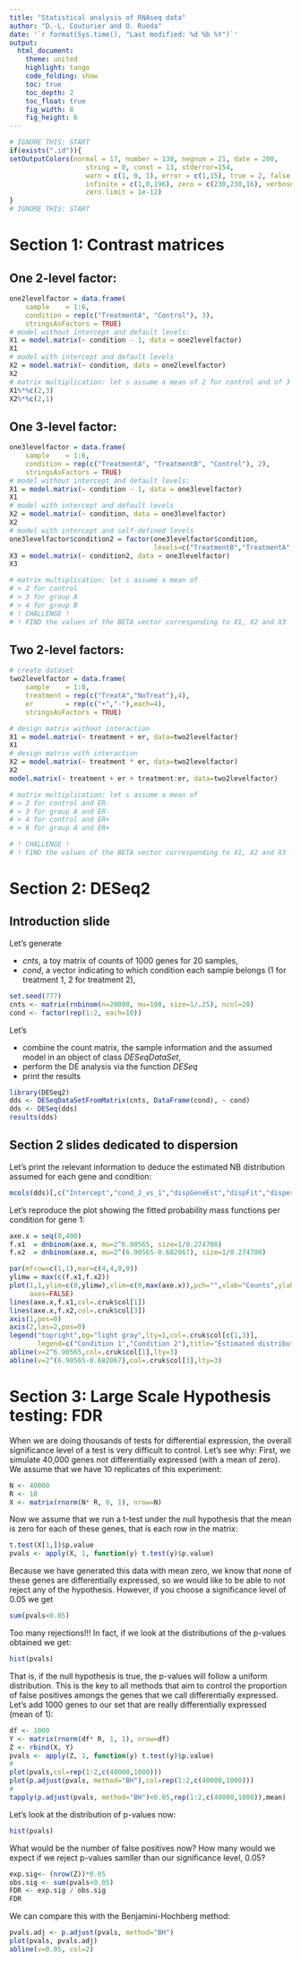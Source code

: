 ```yaml
---
title: "Statistical analysis of RNAseq data" 
author: "D.-L. Couturier and O. Rueda"
date: '`r format(Sys.time(), "Last modified: %d %b %Y")`'
output:
  html_document:
    theme: united 
    highlight: tango
    code_folding: show    
    toc: true           
    toc_depth: 2       
    toc_float: true     
    fig_width: 8
    fig_height: 6
---
```



<!--- rmarkdown::render("/Volumes/Files/courses/cruk/RNAseqWithR/202011/tex/sc/StatsRNAseq_Couturier.Rmd") --->
<!--- rmarkdown::render("~/courses/cruk/RNAseqWithR/202011/tex/sc/StatsRNAseq_Couturier.Rmd") --->

```r
# IGNORE THIS: START
if(exists(".id")){
setOutputColors(normal = 17, number = 130, negnum = 21, date = 200,
                   string = 0, const = 13, stderror=154, 
                   warn = c(1, 0, 1), error = c(1,15), true = 2, false = 196, 
                   infinite = c(1,0,196), zero = c(230,230,16), verbose = TRUE,
                   zero.limit = 1e-12)
}
# IGNORE THIS: START
```

# Section 1: Contrast matrices


## One 2-level factor:

```r
one2levelfactor = data.frame(
    sample    = 1:6,
    condition = rep(c("TreatmentA", "Control"), 3),
    stringsAsFactors = TRUE)
# model without intercept and default levels:
X1 = model.matrix(~ condition - 1, data = one2levelfactor)
X1 
# model with intercept and default levels
X2 = model.matrix(~ condition, data = one2levelfactor)
X2
# matrix multiplication: let s assume a mean of 2 for control and of 3 for group A
X1%*%c(2,3)
X2%*%c(2,1)
```


## One 3-level factor:

```r
one3levelfactor = data.frame(
    sample    = 1:6,
    condition = rep(c("TreatmentA", "TreatmentB", "Control"), 2),
    stringsAsFactors = TRUE)
# model without intercept and default levels:
X1 = model.matrix(~ condition - 1, data = one3levelfactor)
X1
# model with intercept and default levels
X2 = model.matrix(~ condition, data = one3levelfactor)
X2
# model with intercept and self-defined levels
one3levelfactor$condition2 = factor(one3levelfactor$condition,
                                    levels=c("TreatmentB","TreatmentA","Control"))
X3 = model.matrix(~ condition2, data = one3levelfactor)
X3

# matrix multiplication: let s assume a mean of 
# > 2 for control 
# > 3 for group A
# > 4 for group B
# ! CHALLENGE !
# ! FIND the values of the BETA vector corresponding to X1, X2 and X3 !

```

## Two 2-level factors:

```r
# create dataset
two2levelfactor = data.frame(
    sample    = 1:8,
    treatment = rep(c("TreatA","NoTreat"),4),
    er        = rep(c("+","-"),each=4),
    stringsAsFactors = TRUE)

# design matrix without interaction
X1 = model.matrix(~ treatment + er, data=two2levelfactor)
X1
# design matrix with interaction
X2 = model.matrix(~ treatment * er, data=two2levelfactor)
X2 
model.matrix(~ treatment + er + treatment:er, data=two2levelfactor)

# matrix multiplication: let s assume a mean of 
# > 2 for control and ER-  
# > 3 for group A and ER-
# > 4 for control and ER+
# > 6 for group A and ER+

# ! CHALLENGE !
# ! FIND the values of the BETA vector corresponding to X1, X2 and X3 !

```



# Section 2: DESeq2


## Introduction slide

Let's generate

* *cnts*, a toy matrix of counts of 1000 genes for 20 samples,
* *cond*, a vector indicating to which condition each sample belongs (1 for treatment 1, 2 for treatment 2),

```r
set.seed(777)
cnts <- matrix(rnbinom(n=20000, mu=100, size=1/.25), ncol=20)
cond <- factor(rep(1:2, each=10))
```

Let's 

* combine the count matrix, the sample information and the assumed model in an object of class *DESeqDataSet*,
* perform the DE analysis via the function *DESeq*
* print the results

```r
library(DESeq2)
dds <- DESeqDataSetFromMatrix(cnts, DataFrame(cond), ~ cond)
dds <- DESeq(dds)
results(dds)
```

## Section 2 slides dedicated to dispersion 

Let's print the relevant information to deduce the estimated NB distribution assumed for each gene and condition:

```r
mcols(dds)[,c("Intercept","cond_2_vs_1","dispGeneEst","dispFit","dispersion")]
```

Let's reproduce the plot showing the fitted probability mass functions per condition for gene 1:

```r
axe.x = seq(0,400)
f.x1  = dnbinom(axe.x, mu=2^6.90565, size=1/0.274708)
f.x2  = dnbinom(axe.x, mu=2^(6.90565-0.682067), size=1/0.274708)

par(mfrow=c(1,1),mar=c(4,4,0,0))
ylimw = max(c(f.x1,f.x2))
plot(1,1,ylim=c(0,ylimw),xlim=c(0,max(axe.x)),pch="",xlab="Counts",ylab="Probability",
     axes=FALSE)
lines(axe.x,f.x1,col=.cruk$col[1])
lines(axe.x,f.x2,col=.cruk$col[3])
axis(1,pos=0)
axis(2,las=2,pos=0)
legend("topright",bg="light gray",lty=1,col=.cruk$col[c(1,3)],
       legend=c("Condition 1","Condition 2"),title="Estimated distributions",box.lwd=NA)
abline(v=2^6.90565,col=.cruk$col[1],lty=3)
abline(v=2^(6.90565-0.682067),col=.cruk$col[3],lty=3)

```


# Section 3: Large Scale Hypothesis testing: FDR


When we are doing thousands of tests for differential expression, the overall significance level of a test is very difficult to control. Let's see why:
First, we simulate 40,000 genes not differentially expressed (with a mean of zero). We assume that we have 10 replicates of this experiment:
```r

N <- 40000
R <- 10
X <- matrix(rnorm(N* R, 0, 1), nrow=N)
```
Now we assume that we run a t-test under the null hypothesis that the mean is zero for each of these genes, that is each row in the matrix:
```r
t.test(X[1,])$p.value
pvals <- apply(X, 1, function(y) t.test(y)$p.value)
```
Because we have generated this data with mean zero, we know that none of these genes are differentially expressed, so we would like to be able to not reject any of the hypothesis. However, if you choose a significance level of 0.05 we get 
```r
sum(pvals<0.05)
```
Too many rejections!!!
In fact, if we look at the distributions of the p-values obtained we get:
```r
hist(pvals)
```


That is, if the null hypothesis is true, the p-values will follow a uniform distribution.
This is the key to all methods that aim to control the proportion of false positives amongs the genes that we call differentially expressed. Let's add 1000 genes to our set that are really differentially expressed (mean of 1):
```r
df <- 1000
Y <- matrix(rnorm(df* R, 1, 1), nrow=df)
Z <- rbind(X, Y)
pvals <- apply(Z, 1, function(y) t.test(y)$p.value)
#
plot(pvals,col=rep(1:2,c(40000,1000)))
plot(p.adjust(pvals, method="BH"),col=rep(1:2,c(40000,1000)))
#
tapply(p.adjust(pvals, method="BH")<0.05,rep(1:2,c(40000,1000)),mean)
```
Let's look at the distribution of p-values now:
```r
hist(pvals)
```


What would be the number of false positives now? How many would we expect if we reject p-values samller than our significance level, 0.05?
```r
exp.sig<- (nrow(Z))*0.05
obs.sig <- sum(pvals<0.05)
FDR <- exp.sig / obs.sig
FDR
```
We can compare this with the Benjamini-Hochberg method:
```r
pvals.adj <- p.adjust(pvals, method="BH")
plot(pvals, pvals.adj)
abline(v=0.05, col=2)
```

